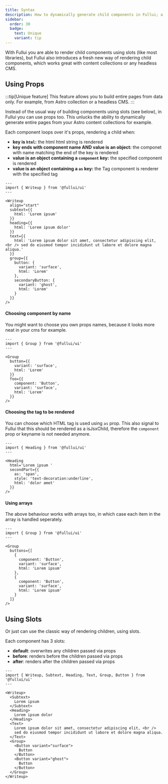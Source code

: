 ```yaml
---
title: Syntax
description: How to dynamically generate child components in Fullui; a component library and design system built for Astro.
sidebar:
  order: 30
  badge:
    text: Unique
    variant: tip
---
```


With Fullui you are able to render child components using slots (like most libraries), but Fullui also introduces a fresh new way of rendering child components, which works great with content collections or any headless CMS.

## Using Props
:::tip[Unique feature]
This feature allows you to build entire pages from data only. For example, from Astro collection or a headless CMS.
:::

Instead of the usual way of building components using slots (see below), in Fullui you can use props too. This unlucks the ability to dynamically generate entire pages from your Astro content collections for example.

Each component loops over it's props, rendering a child when:

- __key is `html`:__ the html html string is rendered
- __key ends with component name AND value is an object:__ the componet with name matching the end of the key is rendered
- __value is an object containing a `component` key:__ the specified component is rendered
- __value is an object containing a `as` key:__ the Tag component is renderer with the specified tag

``` astro live
---
import { Writeup } from '@fullui/ui'
---

<Writeup 
  align="start"
  subtext={{
    html: 'Lorem ipsum'
  }}
  heading={{
    html: 'Lorem ipsum dolor'
  }}
  text={{
    html: 'Lorem ipsum dolor sit amet, consectetur adipiscing elit, <br /> sed do eiusmod tempor incididunt ut labore et dolore magna aliqua.'
  }}
  group={{
    button: {
      variant: 'surface',
      html: 'Lorem'
    },
    secondaryButton: {
      variant: 'ghost',
      html: 'Lorem'
    }
  }}
/>
```

#### Choosing component by name
You might want to choose you own props names, because it looks more neat in your cms for example.
``` astro live
---
import { Group } from '@fullui/ui'
---

<Group 
  button={{
    variant: 'surface',
    html: 'Lorem'
  }}
  foo={{
    component: 'Button',
    variant: 'surface',
    html: 'Lorem'
  }}
/>
```

#### Choosing the tag to be rendered
You can choose which HTML tag is used using `as` prop. This also signal to Fullui that this should be rendered as a isJsxChild, therefore the `component` prop or keyname is not needed anymore.
``` astro live
---
import { Heading } from '@fullui/ui'
---

<Heading
  html='Lorem ipsum '
  secondPart={{
    as: 'span',
    style: 'text-decoration:underline',
    html: 'dolor amet'
  }}
/>
```

#### Using arrays
The above behaviour works with arrays too, in which case each item in the array is handled seperately.
``` astro live
---
import { Group } from '@fullui/ui'
---

<Group
  buttons={[
    {
      component: 'Button',
      variant: 'surface',
      html: 'Lorem ipsum'
    },
    {
      component: 'Button',
      variant: 'surface',
      html: 'Lorem ipsum'
    }
  ]}
/>
```

## Using Slots
Or just can use the classic way of rendering children, using slots.

Each component has 3 slots:
- __default__: overwrites any children passed via props
- __before__: renders before the children passed via props
- __after__: renders after the children passed via props


``` astro live
---
import { Writeup, Subtext, Heading, Text, Group, Button } from '@fullui/ui'
---

<Writeup>
  <Subtext>
    Lorem ipsum
  </Subtext>
  <Heading>
    Lorem ipsum dolor
  </Heading>
  <Text>
    Lorem ipsum dolor sit amet, consectetur adipiscing elit, <br />
    sed do eiusmod tempor incididunt ut labore et dolore magna aliqua.
  </Text>
  <Group>
    <Button variant="surface">
      Button
    </Button>
    <Button variant="ghost">
      Button
    </Button>
  </Group>
</Writeup>
```
